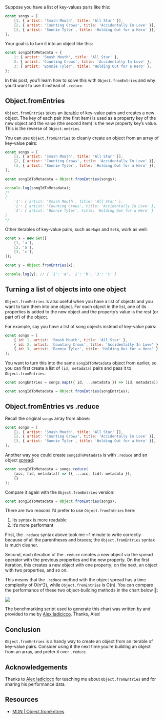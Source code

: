 Suppose you have a list of key-values pairs like this:

```js
const songs = [
    [1, { artist: 'Smash Mouth', title: 'All Star' }],
    [2, { artist: 'Counting Crows', title: 'Accidentally In Love' }],
    [3, { artist: 'Bonnie Tyler', title: 'Holding Out for a Hero' }],
];
```

Your goal is to turn it into an object like this:

```js
const songIdToMetadata = {
    1: { artist: 'Smash Mouth', title: 'All Star' },
    2: { artist: 'Counting Crows', title: 'Accidentally In Love' },
    3: { artist: 'Bonnie Tyler', title: 'Holding Out for a Hero' },
};
```

In this post, you’ll learn how to solve this with `Object.fromEntries` and why you’d want to use it instead of `.reduce`.

## Object.fromEntries

`Object.fromEntries` takes an [iterable](https://developer.mozilla.org/en-US/docs/Web/JavaScript/Reference/Iteration_protocols#the_iterable_protocol) of key-value pairs and creates a new object. The key of each pair (the first item) is used as a property key of the new object and the value (the second item) is the new property key’s value. This is the reverse of `Object.entries`.

You can use `Object.fromEntries` to cleanly create an object from an array of key-value pairs:

```js
const songs = [
    [1, { artist: 'Smash Mouth', title: 'All Star' }],
    [2, { artist: 'Counting Crows', title: 'Accidentally In Love' }],
    [3, { artist: 'Bonnie Tyler', title: 'Holding Out for a Hero' }],
];

const songIdToMetadata = Object.fromEntries(songs);

console.log(songIdToMetadata);
/*
{
    '1': { artist: 'Smash Mouth', title: 'All Star' },
    '2': { artist: 'Counting Crows', title: 'Accidentally In Love' },
    '3': { artist: 'Bonnie Tyler', title: 'Holding Out for a Hero' }
}
*/
```

Other iterables of key-value pairs, such as `Map`s and `Set`s, work as well:

```js
const x = new Set([
    [1, 'a'],
    [2, 'b'],
    [3, 'c'],
]);

const y = Object.fromEntries(x);

console.log(y); // { '1': 'a', '2': 'b', '3': 'c' }
```

## Turning a list of objects into one object

`Object.fromEntries` is also useful when you have a list of objects and you want to turn them into one object. For each object in the list, one of its properties is added to the new object and the property’s value is the rest (or part of) of the object.

For example, say you have a list of song objects instead of key-value pairs:

```js
const songs = [
    { id: 1, artist: 'Smash Mouth', title: 'All Star' },
    { id: 2, artist: 'Counting Crows', title: 'Accidentally In Love' },
    { id: 3, artist: 'Bonnie Tyler', title: 'Holding Out for a Hero' },
];
```

You want to turn this into the same `songIdToMetadata` object from earlier, so you can first create a list of `[id, metadata]` pairs and pass it to `Object.fromEntries`:

```js
const songEntries = songs.map(({ id, ...metadata }) => [id, metadata]);

const songIdToMetadata = Object.fromEntries(songEntries);
```

<OpenToWork />

## Object.fromEntries vs .reduce

Recall the original `songs` array from above:

```js
const songs = [
    [1, { artist: 'Smash Mouth', title: 'All Star' }],
    [2, { artist: 'Counting Crows', title: 'Accidentally In Love' }],
    [3, { artist: 'Bonnie Tyler', title: 'Holding Out for a Hero' }],
];
```

Another way you could create `songIdToMetadata` is with `.reduce` and an object [spread](https://developer.mozilla.org/en-US/docs/Web/JavaScript/Reference/Operators/Spread_syntax):

```js
const songIdToMetadata = songs.reduce(
    (acc, [id, metadata]) => ({ ...acc, [id]: metadata }),
    {}
);
```

Compare it again with the `Object.fromEntries` version:

```js
const songIdToMetadata = Object.fromEntries(songs);
```

There are two reasons I’d prefer to use `Object.fromEntries` here:

1. Its syntax is more readable
2. It’s more performant

First, the `.reduce` syntax above took me ~1 minute to write correctly because of all the parentheses and braces; the `Object.fromEntries` syntax is much cleaner.

Second, each iteration of the `.reduce` creates a new object via the spread operator with the previous properties and the new property. On the first iteration, this creates a new object with one property; on the next, an object with two properties, and so on.

This means that the `.reduce` method with the object spread has a time complexity of O(n^2), while `Object.fromEntries` is O(n). You can compare the performance of these two object-building methods in the chart below 😬:

![](object-fromentries-vs-reduce.png)

The benchmarking script used to generate this chart was written by and provided to me by [Alex Iadicicco](https://www.linkedin.com/in/ajiadicicco/). Thanks, Alex!

## Conclusion

`Object.fromEntries` is a handy way to create an object from an iterable of key-value pairs. Consider using it the next time you’re building an object from an array, and prefer it over `.reduce`.

## Acknowledgements

Thanks to [Alex Iadicicco](https://www.linkedin.com/in/ajiadicicco?miniProfileUrn=urn%3Ali%3Afs_miniProfile%3AACoAABtXdP0Bu7Jk5jrWoi-Lbb0OEd6NSka7Law&lipi=urn%3Ali%3Apage%3Ad_flagship3_search_srp_all%3B2CkkfhBRQWCsJToRqfv%2FZA%3D%3D) for teaching me about `Object.fromEntries` and for sharing his performance data.

<ConnectSection />

## Resources

-   [MDN | Object.fromEntries](https://developer.mozilla.org/en-US/docs/Web/JavaScript/Reference/Global_Objects/Object/fromEntries)

